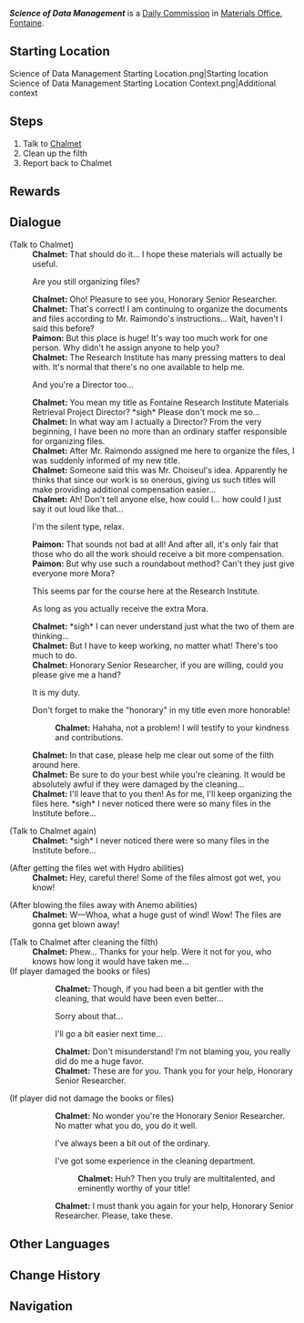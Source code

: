 {{Quest Infobox
|id            = 24016
|image         = Science of Data Management.png
|type          = Commission
|region        = Fontaine
|area          = Fontaine Research Institute of Kinetic Energy Engineering Region
|subarea       = 
|poi           = Materials Office
|requirement   = <!--probably [[Fontaine Research Institute Chronicles]]-->
|startLocation = [[Materials Office]], [[Fontaine]]
|otherRewards  = *AR-Dependent Rewards
|characters    = Chalmet; Paimon; Traveler
|npc           = Chalmet
}}
'''''Science of Data Management''''' is a [[Daily Commission]] in [[Materials Office]], [[Fontaine]].

==Starting Location==
<gallery>
Science of Data Management Starting Location.png|Starting location
Science of Data Management Starting Location Context.png|Additional context
</gallery>

==Steps==
# Talk to [[Chalmet]]
# Clean up the filth
# Report back to Chalmet
<!--
==Gameplay Notes==
* 
-->
==Rewards==
{{Commission Rewards|full}}

==Dialogue==
{{Dialogue Start}}
;(Talk to Chalmet)
:'''Chalmet:''' That should do it... I hope these materials will actually be useful.
:{{DIcon}} Are you still organizing files?
:'''Chalmet:''' Oho! Pleasure to see you, Honorary Senior Researcher.
:'''Chalmet:''' That's correct! I am continuing to organize the documents and files according to Mr. Raimondo's instructions... Wait, haven't I said this before?
:'''Paimon:''' But this place is huge! It's way too much work for one person. Why didn't he assign anyone to help you?
:'''Chalmet:''' The Research Institute has many pressing matters to deal with. It's normal that there's no one available to help me.
:{{DIcon}} And you're a Director too...
:'''Chalmet:''' You mean my title as Fontaine Research Institute Materials Retrieval Project Director? *sigh* Please don't mock me so...
:'''Chalmet:''' In what way am I actually a Director? From the very beginning, I have been no more than an ordinary staffer responsible for organizing files.
:'''Chalmet:''' After Mr. Raimondo assigned me here to organize the files, I was suddenly informed of my new title.
:'''Chalmet:''' Someone said this was Mr. Choiseul's idea. Apparently he thinks that since our work is so onerous, giving us such titles will make providing additional compensation easier...
:'''Chalmet:''' Ah! Don't tell anyone else, how could I... how could I just say it out loud like that...
:{{DIcon}} I'm the silent type, relax.
:'''Paimon:''' That sounds not bad at all! And after all, it's only fair that those who do all the work should receive a bit more compensation.
:'''Paimon:''' But why use such a roundabout method? Can't they just give everyone more Mora?
:{{DIcon}} This seems par for the course here at the Research Institute.
:{{DIcon}} As long as you actually receive the extra Mora.
:'''Chalmet:''' *sigh* I can never understand just what the two of them are thinking...
:'''Chalmet:''' But I have to keep working, no matter what! There's too much to do.
:'''Chalmet:''' Honorary Senior Researcher, if you are willing, could you please give me a hand?
:{{DIcon}} It is my duty.
:{{DIcon}} Don't forget to make the "honorary" in my title even more honorable!
::'''Chalmet:''' Hahaha, not a problem! I will testify to your kindness and contributions.
:'''Chalmet:''' In that case, please help me clear out some of the filth around here.
:'''Chalmet:''' Be sure to do your best {{color|buzzword|not to touch the nearby books and files}} while you're cleaning. It would be absolutely awful if they were damaged by the cleaning...
:'''Chalmet:''' I'll leave that to you then! As for me, I'll keep organizing the files here. *sigh* I never noticed there were so many files in the Institute before...

;(Talk to Chalmet again)
:'''Chalmet:''' *sigh* I never noticed there were so many files in the Institute before...

;(After getting the files wet with Hydro abilities)
:'''Chalmet:''' Hey, careful there! Some of the files almost got wet, you know!

;(After blowing the files away with Anemo abilities)
:'''Chalmet:''' W—Whoa, what a huge gust of wind! Wow! The files are gonna get blown away!

;(Talk to Chalmet after cleaning the filth)
:'''Chalmet:''' Phew... Thanks for your help. Were it not for you, who knows how long it would have taken me...
;(If player damaged the books or files)
::'''Chalmet:''' Though, if you had been a bit gentler with the cleaning, that would have been even better...
::{{DIcon}} Sorry about that...
::{{DIcon}} I'll go a bit easier next time...
::'''Chalmet:''' Don't misunderstand! I'm not blaming you, you really did do me a huge favor.
::'''Chalmet:''' These are for you. Thank you for your help, Honorary Senior Researcher.
;(If player did not damage the books or files)
::'''Chalmet:''' No wonder you're the Honorary Senior Researcher. No matter what you do, you do it well.
::{{DIcon}} I've always been a bit out of the ordinary.
::{{DIcon}} I've got some experience in the cleaning department.
:::'''Chalmet:''' Huh? Then you truly are multitalented, and eminently worthy of your title!
::'''Chalmet:''' I must thank you again for your help, Honorary Senior Researcher. Please, take these.
{{Dialogue End}}

==Other Languages==
{{Other Languages
|en      = Science of Data Management
|zhs     = 资料整理学
|zhs_rm  = 
|zht     = 資料整理學
|zht_rm  = 
|zh_tl   = 
|ja      = 書類の整理術
|ja_rm   = Shorui no Seiri-jutsu
|ja_tl   = 
|ko      = 자료 정리학
|ko_rm   = 
|ko_tl   = 
|es      = Gestión bibliográfica
|es_tl   = Bibliographic Management
|fr      = Science de gestion documentaire
|fr_tl   = Science of Documentation Management
|ru      = Наука обработки данных
|ru_tl   = 
|th      = ศาสตร์การจัดการเอกสาร
|th_rm   = 
|th_tl   = 
|vi      = Sắp Xếp Tài Liệu
|vi_tl   = 
|de      = Wissenschaft der Datenorganisation
|de_tl   = Science of Data Organization
|id      = Ilmu Manajemen Data
|id_tl   = Science of Data Management
|pt      = Ciência da Organização
|pt_tl   = 
|tr      = Verimli Veri Yönetimi
|tr_tl   = Efficient Data Management
|it      = Scienza dell'organizzazione dei dati
|it_tl   = 
}}

==Change History==
{{Change History|4.1}}

==Navigation==
{{Commission Navbox|Fontaine}}
